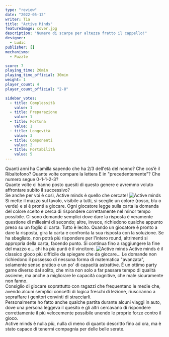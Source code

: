 ```yaml
---
type: "review"
date: "2022-05-12"
writer: Tia
title: "Active Minds"
featureImage: cover.jpg
description: "Numero di scarpe per altezza fratto il cappello!"
designer:
  - Ludic
publisher: []
mechanisms:
  - Puzzle

score: 7
playing_time: 20min
playing_time_official: 30min
weight: 1
player_count: 4
player_count_official: "2-8"

sidebar_votes:
  - title: Complessità
    value: 1
  - title: Preparazione
    value: 1
  - title: Fortuna
    value: 1
  - title: Longevità
    value: 3
  - title: Componenti
    value: 2
  - title: Portabilità
    value: 5
---
```


<Setting>
  Quanti anni ha Camilla sapendo che ha 2/3 dell'età del nonno? Che cos’è il
  Ribaltofono? Quante volte compare la lettera E in "precedentemente"? Che
  numero segue 0-1-1-2-3?
  <br />
  Quante volte ci hanno posto quesiti di questo genere e avremmo voluto
  affrontare subito il successivo? <br />
  Se anche per voi è così, Active minds è quello che cercate!
</Setting>

<img src="./game1.jpg" alt="Active minds" />

<Rules>
  Si mette il mazzo sul tavolo, visibile a tutti, si sceglie un colore (rosso,
  blu o verde) e si è pronti a giocare. Ogni giocatore legge sulla carta la
  domanda del colore scelto e cerca di rispondere correttamente nel minor tempo
  possibile. Ci sono domande semplici dove dare la risposta è veramente
  questione di millesimi di secondo; altre, invece, richiedono qualche appunto
  preso su un foglio di carta. Tutto è lecito. Quando un giocatore è pronto a
  dare la risposta, gira la carta e confronta la sua risposta con la soluzione.
  Se ha sbagliato, non potrà più rispondere per l'intero round, altrimenti si
  appropria della carta, facendo punto. Si continua fino a raggiungere la fine
  del mazzo e... chi ha più punti è il vincitore.
</Rules>

<img src="./game2.jpg" alt="Active minds" />

<Feedback>
  Active minds è il classico gioco più difficile da spiegare che da giocare...
  Le domande non richiedono il possesso di nessuna forma di matematica
  "avanzata", solamente senso pratico e un po' di capacità astrattive. È un
  ottimo party game diverso dal solito, che mira non solo a far passare tempo di
  qualità assieme, ma anche a migliorare le capacità cognitive, che male
  sicuramente non fanno.
  <br />
  Consiglio di giocare soprattutto con ragazzi che frequentano le medie che,
  avendo alcuni semplici concetti di logica freschi di lezione, riusciranno a
  sopraffare i genitori convinti di stracciarli. <br />
  Personalmente ho fatto anche qualche partita durante alcuni viaggi in auto, dove
  una persona leggeva il quesito e gli altri cercavano di rispondere correttamente
  il più velocemente possibile unendo le proprie forze contro il gioco. <br />
  Active minds è nulla più, nulla di meno di quanto descritto fino ad ora, ma è
  stato capace di tenermi compagnia per delle belle serate.
</Feedback>

<Instagram id="CddHiHLjG1U" />
